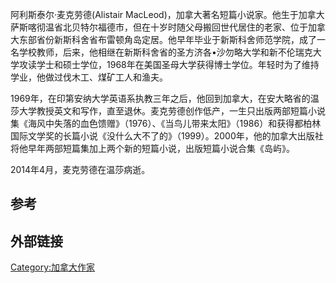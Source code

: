 阿利斯泰尔·麦克劳德(Alistair MacLeod)，加拿大著名短篇小说家。他生于加拿大萨斯喀彻温省北贝特尔福德市，但在十岁时随父母搬回世代居住的老家、位于加拿大东部省份新斯科舍省布雷顿角岛定居。他早年毕业于新斯科舍师范学院，成了一名学校教师，后来，他相继在新斯科舍省的圣方济各•沙勿略大学和新不伦瑞克大学攻读学士和硕士学位，1968年在美国圣母大学获得博士学位。年轻时为了维持学业，他做过伐木工、煤矿工人和渔夫。

1969年，在印第安纳大学英语系执教三年之后，他回到加拿大，在安大略省的温莎大学教授英文和写作，直至退休。麦克劳德创作低产，一生只出版两部短篇小说集《海风中失落的血色馈赠》（1976）、《当鸟儿带来太阳》（1986）和获得都柏林国际文学奖的长篇小说《没什么大不了的》（1999）。2000年，他的加拿大出版社将他早年两部短篇集加上两个新的短篇小说，出版短篇小说合集《岛屿》。

2014年4月，麦克劳德在温莎病逝。

==参考==
{{reflist}}

==外部链接==
{{commonscat-inline}}

{{Authority control}}
{{DEFAULTSORT:MacLeod, Alistair}}
[[Category:加拿大作家|Category:加拿大作家]]